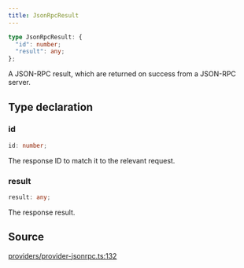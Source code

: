 ```yaml
---
title: JsonRpcResult
---
```


```ts
type JsonRpcResult: {
  "id": number;
  "result": any;
};
```

A JSON-RPC result, which are returned on success from a JSON-RPC server.

## Type declaration

### id

```ts
id: number;
```

The response ID to match it to the relevant request.

### result

```ts
result: any;
```

The response result.

## Source

[providers/provider-jsonrpc.ts:132](https://github.com/dominant-strategies/quais.js/blob/7ad0a969a30d30fc2cf79fa0dcda980927cb6fd5/src/providers/provider-jsonrpc.ts#L132)
